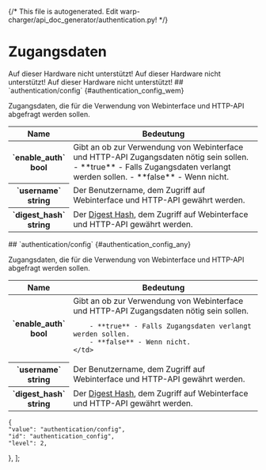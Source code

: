 {/* This file is autogenerated. Edit warp-charger/api_doc_generator/authentication.py! */}

# Zugangsdaten

<Tabs groupId="hardwareType" queryString className="hidden-tabs">
<TabItem value="warp1">
Auf dieser Hardware nicht unterstützt!
</TabItem>
<TabItem value="warp2">
Auf dieser Hardware nicht unterstützt!
</TabItem>
<TabItem value="warp3">
Auf dieser Hardware nicht unterstützt!
</TabItem>
<TabItem value="wem">
## `authentication/config` {#authentication_config_wem}


Zugangsdaten, die für die Verwendung von Webinterface und HTTP-API abgefragt werden sollen.


<table>
    <thead>
        <tr>
            <th scope="col">Name</th>
            <th scope="col">Bedeutung</th>
        </tr>
    </thead>
    <tbody>

<tr>
    <th scope="row" style={{whiteSpace: "nowrap"}}>`enable_auth`<br/>bool</th>
    <td>
        Gibt an ob zur Verwendung von Webinterface und HTTP-API Zugangsdaten nötig sein sollen.
        - **true** - Falls Zugangsdaten verlangt werden sollen.
        - **false** - Wenn nicht.
    </td>
</tr>

<tr>
    <th scope="row" style={{whiteSpace: "nowrap"}}>`username`<br/>string</th>
    <td>
        Der Benutzername, dem Zugriff auf Webinterface und HTTP-API gewährt werden.
    </td>
</tr>

<tr>
    <th scope="row" style={{whiteSpace: "nowrap"}}>`digest_hash`<br/>string</th>
    <td>
        Der <a href="https://en.wikipedia.org/wiki/Digest_access_authentication">Digest Hash</a>, dem Zugriff auf Webinterface und HTTP-API gewährt werden.
    </td>
</tr>
    </tbody>
</table>
</TabItem>
<TabItem value="any">
## `authentication/config` {#authentication_config_any}


Zugangsdaten, die für die Verwendung von Webinterface und HTTP-API abgefragt werden sollen.


<table>
    <thead>
        <tr>
            <th scope="col">Name</th>
            <th scope="col">Bedeutung</th>
        </tr>
    </thead>
    <tbody>

<tr>
    <th scope="row" style={{whiteSpace: "nowrap"}}>`enable_auth`<br/>bool</th>
    <td>
        Gibt an ob zur Verwendung von Webinterface und HTTP-API Zugangsdaten nötig sein sollen.
        
        
        
        - **true** - Falls Zugangsdaten verlangt werden sollen.
        - **false** - Wenn nicht.
    </td>
</tr>

<tr>
    <th scope="row" style={{whiteSpace: "nowrap"}}>`username`<br/>string</th>
    <td>
        Der Benutzername, dem Zugriff auf Webinterface und HTTP-API gewährt werden.
    </td>
</tr>

<tr>
    <th scope="row" style={{whiteSpace: "nowrap"}}>`digest_hash`<br/>string</th>
    <td>
        Der <a href="https://en.wikipedia.org/wiki/Digest_access_authentication">Digest Hash</a>, dem Zugriff auf Webinterface und HTTP-API gewährt werden.
    </td>
</tr>
    </tbody>
</table>
</TabItem>
</Tabs>

    {
    "value": "authentication/config",
    "id": "authentication_config",
    "level": 2,
    
},
];
